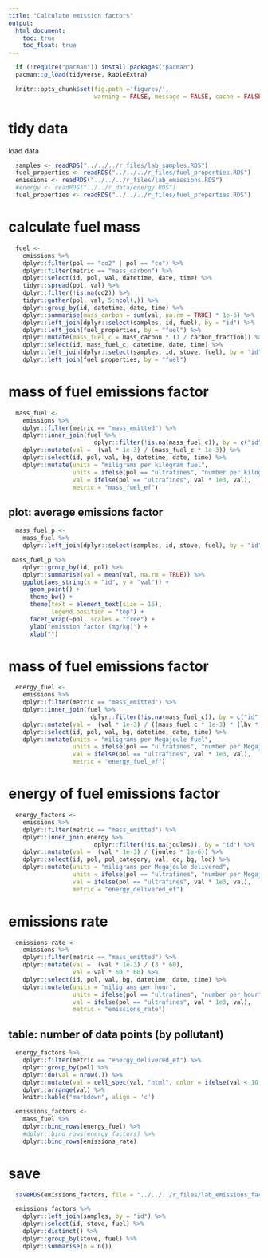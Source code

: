 ```yaml
---
title: "Calculate emission factors"
output:
  html_document:
    toc: true
    toc_float: true
---
```


```r
  if (!require("pacman")) install.packages("pacman")
  pacman::p_load(tidyverse, kableExtra)
```

```r
  knitr::opts_chunk$set(fig.path ='figures/',
                        warning = FALSE, message = FALSE, cache = FALSE)
```

# tidy data

load data

```r
  samples <- readRDS("../../../r_files/lab_samples.RDS")
  fuel_properties <- readRDS("../../../r_files/fuel_properties.RDS")
  emissions <- readRDS("../../../r_files/lab_emissions.RDS")
  #energy <- readRDS("../../r_data/energy.RDS")
  fuel_properties <- readRDS("../../../r_files/fuel_properties.RDS")
```

# calculate fuel mass

```r
  fuel <-
    emissions %>%
    dplyr::filter(pol == "co2" | pol == "co") %>%
    dplyr::filter(metric == "mass_carbon") %>%
    dplyr::select(id, pol, val, datetime, date, time) %>%
    tidyr::spread(pol, val) %>%
    dplyr::filter(!is.na(co2)) %>%
    tidyr::gather(pol, val, 5:ncol(.)) %>%
    dplyr::group_by(id, datetime, date, time) %>%
    dplyr::summarise(mass_carbon = sum(val, na.rm = TRUE) * 1e-6) %>%
    dplyr::left_join(dplyr::select(samples, id, fuel), by = "id") %>%
    dplyr::left_join(fuel_properties, by = "fuel") %>%
    dplyr::mutate(mass_fuel_c = mass_carbon * (1 / carbon_fraction)) %>%
    dplyr::select(id, mass_fuel_c, datetime, date, time) %>%
    dplyr::left_join(dplyr::select(samples, id, stove, fuel), by = "id") %>%
    dplyr::left_join(fuel_properties, by = "fuel")
```

# mass of fuel emissions factor

```r
  mass_fuel <- 
    emissions %>%
    dplyr::filter(metric == "mass_emitted") %>%
    dplyr::inner_join(fuel %>%
                        dplyr::filter(!is.na(mass_fuel_c)), by = c("id", "datetime", "time", "date")) %>%
    dplyr::mutate(val =  (val * 1e-3) / (mass_fuel_c * 1e-3)) %>%
    dplyr::select(id, pol, val, bg, datetime, date, time) %>%
    dplyr::mutate(units = "miligrams per kilogram fuel",
                  units = ifelse(pol == "ultrafines", "number per kilogram fuel", units),
                  val = ifelse(pol == "ultrafines", val * 1e3, val),
                  metric = "mass_fuel_ef")
```

## plot: average emissions factor

```r
  mass_fuel_p <-
    mass_fuel %>%
    dplyr::left_join(dplyr::select(samples, id, stove, fuel), by = "id")

 mass_fuel_p %>%
    dplyr::group_by(id, pol) %>%
    dplyr::summarise(val = mean(val, na.rm = TRUE)) %>%
    ggplot(aes_string(x = "id", y = "val")) +
      geom_point() + 
      theme_bw() +
      theme(text = element_text(size = 16),
            legend.position = "top") +
      facet_wrap(~pol, scales = "free") +
      ylab("emission factor (mg/kg)") +
      xlab("")
```

# mass of fuel emissions factor

```r
  energy_fuel <- 
    emissions %>%
    dplyr::filter(metric == "mass_emitted") %>%
    dplyr::inner_join(fuel %>%
                       dplyr::filter(!is.na(mass_fuel_c)), by = c("id", "datetime", "time", "date")) %>%
    dplyr::mutate(val =  (val * 1e-3) / ((mass_fuel_c * 1e-3) * (lhv * 1e-3))) %>%
    dplyr::select(id, pol, val, bg, datetime, date, time) %>%
    dplyr::mutate(units = "miligrams per Megajoule fuel",
                  units = ifelse(pol == "ultrafines", "number per Megajoule fuel", units),
                  val = ifelse(pol == "ultrafines", val * 1e3, val),
                  metric = "energy_fuel_ef")
```

# energy of fuel emissions factor

```r
  energy_factors <-
    emissions %>%
    dplyr::filter(metric == "mass_emitted") %>%
    dplyr::inner_join(energy %>%
                        dplyr::filter(!is.na(joules)), by = "id") %>%
    dplyr::mutate(val =  (val * 1e-3) / (joules * 1e-6)) %>% 
    dplyr::select(id, pol, pol_category, val, qc, bg, lod) %>%
    dplyr::mutate(units = "miligrams per Megajoule delivered",
                  units = ifelse(pol == "ultrafines", "number per Megajoule delivered", units),
                  val = ifelse(pol == "ultrafines", val * 1e3, val),
                  metric = "energy_delivered_ef")
```

# emissions rate

```r
  emissions_rate <-
    emissions %>%
    dplyr::filter(metric == "mass_emitted") %>%
    dplyr::mutate(val =  (val * 1e-3) / (3 * 60),
                  val = val * 60 * 60) %>% 
    dplyr::select(id, pol, val, bg, datetime, date, time) %>%
    dplyr::mutate(units = "miligrams per hour",
                  units = ifelse(pol == "ultrafines", "number per hour", units),
                  val = ifelse(pol == "ultrafines", val * 1e3, val),
                  metric = "emissions_rate")
```

## table: number of data points (by pollutant)

```r
  energy_factors %>%
    dplyr::filter(metric == "energy_delivered_ef") %>%
    dplyr::group_by(pol) %>%
    dplyr::do(val = nrow(.)) %>%
    dplyr::mutate(val = cell_spec(val, "html", color = ifelse(val < 10, "red", "blue"))) %>%
    dplyr::arrange(val) %>%
    knitr::kable("markdown", align = 'c')
```

```r
  emissions_factors <-
    mass_fuel %>%
    dplyr::bind_rows(energy_fuel) %>%
    #dplyr::bind_rows(energy_factors) %>%
    dplyr::bind_rows(emissions_rate)
```

# save

```r
  saveRDS(emissions_factors, file = "../../../r_files/lab_emissions_factors.RDS")
```

```r
  emissions_factors %>%
    dplyr::left_join(samples, by = "id") %>%
    dplyr::select(id, stove, fuel) %>%
    dplyr::distinct() %>%
    dplyr::group_by(stove, fuel) %>%
    dplyr::summarise(n = n())
```

